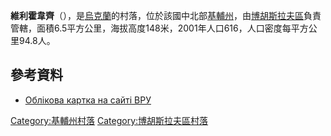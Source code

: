 {{coord|49|33|0|N|31|0|26|E|scale:30000|display=title}}

'''維利霍韋齊'''（{{lang-uk|Вільховець}}），是[[烏克蘭|烏克蘭]]的村落，位於該國中北部[[基輔州|基輔州]]，由[[博胡斯拉夫區|博胡斯拉夫區]]負責管轄，面積6.5平方公里，海拔高度148米，2001年人口616，人口密度每平方公里94.8人。

==參考資料==
* [http://gska2.rada.gov.ua/pls/z7502/A005?rdat1=11.04.2015&rf7571=15131 Облікова картка на сайті ВРУ]{{dead link|date=2018年4月 |bot=InternetArchiveBot |fix-attempted=yes }}

{{DEFAULTSORT:Вільховець}}
[[Category:基輔州村落|Category:基輔州村落]]
[[Category:博胡斯拉夫區村落|Category:博胡斯拉夫區村落]]


{{Kiev-geo-stub}}
